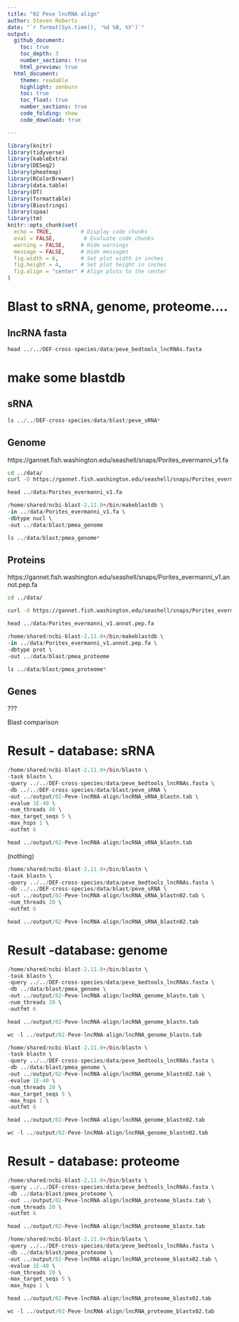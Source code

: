 ```yaml
---
title: "02 Peve lncRNA align"
author: Steven Roberts
date: "`r format(Sys.time(), '%d %B, %Y')`" 
output: 
  github_document:
    toc: true
    toc_depth: 3
    number_sections: true
    html_preview: true
  html_document:
    theme: readable
    highlight: zenburn
    toc: true
    toc_float: true
    number_sections: true
    code_folding: show
    code_download: true

---
```


```r
library(knitr)
library(tidyverse)
library(kableExtra)
library(DESeq2)
library(pheatmap)
library(RColorBrewer)
library(data.table)
library(DT)
library(formattable)
library(Biostrings)
library(spaa)
library(tm)
knitr::opts_chunk$set(
  echo = TRUE,         # Display code chunks
  eval = FALSE,         # Evaluate code chunks
  warning = FALSE,     # Hide warnings
  message = FALSE,     # Hide messages
  fig.width = 6,       # Set plot width in inches
  fig.height = 4,      # Set plot height in inches
  fig.align = "center" # Align plots to the center
)

```


# Blast to sRNA, genome, proteome....


## lncRNA fasta 

```r
head ../../DEF-cross-species/data/peve_bedtools_lncRNAs.fasta
```


# make some blastdb


## sRNA

```r
ls ../../DEF-cross-species/data/blast/peve_sRNA*
```

## Genome
https://gannet.fish.washington.edu/seashell/snaps/Porites_evermanni_v1.fa

```bash
cd ../data/
curl -O https://gannet.fish.washington.edu/seashell/snaps/Porites_evermanni_v1.fa
```


```r
head ../data/Porites_evermanni_v1.fa

```

```r
/home/shared/ncbi-blast-2.11.0+/bin/makeblastdb \
-in ../data/Porites_evermanni_v1.fa \
-dbtype nucl \
-out ../data/blast/pmea_genome
```

```r
ls ../data/blast/pmea_genome*
```




## Proteins

https://gannet.fish.washington.edu/seashell/snaps/Porites_evermanni_v1.annot.pep.fa

```bash
cd ../data/

curl -O https://gannet.fish.washington.edu/seashell/snaps/Porites_evermanni_v1.annot.pep.fa
```



```r
head ../data/Porites_evermanni_v1.annot.pep.fa
```




```r
/home/shared/ncbi-blast-2.11.0+/bin/makeblastdb \
-in ../data/Porites_evermanni_v1.annot.pep.fa \
-dbtype prot \
-out ../data/blast/pmea_proteome
```



```r
ls ../data/blast/pmea_proteome*
```



## Genes
???



Blast comparison


# Result - database: sRNA

```r
/home/shared/ncbi-blast-2.11.0+/bin/blastn \
-task blastn \
-query ../../DEF-cross-species/data/peve_bedtools_lncRNAs.fasta \
-db ../../DEF-cross-species/data/blast/peve_sRNA \
-out ../output/02-Peve-lncRNA-align/lncRNA_sRNA_blastn.tab \
-evalue 1E-40 \
-num_threads 40 \
-max_target_seqs 5 \
-max_hsps 1 \
-outfmt 6


```


```r
head ../output/02-Peve-lncRNA-align/lncRNA_sRNA_blastn.tab
```

(nothing)


```r
/home/shared/ncbi-blast-2.11.0+/bin/blastn \
-task blastn \
-query ../../DEF-cross-species/data/peve_bedtools_lncRNAs.fasta \
-db ../../DEF-cross-species/data/blast/peve_sRNA \
-out ../output/02-Peve-lncRNA-align/lncRNA_sRNA_blastn02.tab \
-num_threads 20 \
-outfmt 6


```


```r
head ../output/02-Peve-lncRNA-align/lncRNA_sRNA_blastn02.tab
```


# Result -database: genome

```r
/home/shared/ncbi-blast-2.11.0+/bin/blastn \
-task blastn \
-query ../../DEF-cross-species/data/peve_bedtools_lncRNAs.fasta \
-db ../data/blast/pmea_genome \
-out ../output/02-Peve-lncRNA-align/lncRNA_genome_blastn.tab \
-num_threads 20 \
-outfmt 6


```



```r
head ../output/02-Peve-lncRNA-align/lncRNA_genome_blastn.tab

wc -l ../output/02-Peve-lncRNA-align/lncRNA_genome_blastn.tab
```




```r
/home/shared/ncbi-blast-2.11.0+/bin/blastn \
-task blastn \
-query ../../DEF-cross-species/data/peve_bedtools_lncRNAs.fasta \
-db ../data/blast/pmea_genome \
-out ../output/02-Peve-lncRNA-align/lncRNA_genome_blastn02.tab \
-evalue 1E-40 \
-num_threads 20 \
-max_target_seqs 5 \
-max_hsps 1 \
-outfmt 6


```



```r
head ../output/02-Peve-lncRNA-align/lncRNA_genome_blastn02.tab

wc -l ../output/02-Peve-lncRNA-align/lncRNA_genome_blastn02.tab
```


# Result - database: proteome


```r
/home/shared/ncbi-blast-2.11.0+/bin/blastx \
-query ../../DEF-cross-species/data/peve_bedtools_lncRNAs.fasta \
-db ../data/blast/pmea_proteome \
-out ../output/02-Peve-lncRNA-align/lncRNA_proteome_blastx.tab \
-num_threads 20 \
-outfmt 6


```



```r
head ../output/02-Peve-lncRNA-align/lncRNA_proteome_blastx.tab
```


```r
/home/shared/ncbi-blast-2.11.0+/bin/blastx \
-query ../../DEF-cross-species/data/peve_bedtools_lncRNAs.fasta \
-db ../data/blast/pmea_proteome \
-out ../output/02-Peve-lncRNA-align/lncRNA_proteome_blastx02.tab \
-evalue 1E-40 \
-num_threads 20 \
-max_target_seqs 5 \
-max_hsps 1 \


```



```r
head ../output/02-Peve-lncRNA-align/lncRNA_proteome_blastx02.tab

wc -l ../output/02-Peve-lncRNA-align/lncRNA_proteome_blastx02.tab
```

